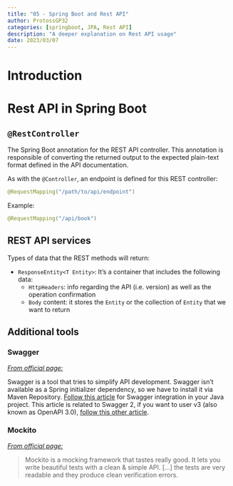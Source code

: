 ```yaml
---
title: "05 - Spring Boot and Rest API"
author: ProtossGP32
categories: [springboot, JPA, Rest API]
description: "A deeper explanation on Rest API usage"
date: 2023/03/07
---
```

# Introduction

# Rest API in Spring Boot

## `@RestController`
The Spring Boot annotation for the REST API controller. This annotation is responsible of converting the returned output to the expected plain-text format defined in the API documentation.

As with the `@Controller`, an endpoint is defined for this REST controller:

```.java
@RequestMapping("/path/to/api/endpoint")
```

Example:

```.java
@RequestMapping("/api/book")
```

## REST API services

Types of data that the REST methods will return:

- `ResponseEntity<T Entity>`: It's a container that includes the following data:
    - `HttpHeaders`: info regarding the API (i.e. version) as well as the operation confirmation
    - `Body` content: it stores the `Entity` or the collection of `Entity` that we want to return

## Additional tools
### Swagger
[_From official page:_](https://swagger.io/)

Swagger is a tool that tries to simplify API development.
Swagger isn't available as a Spring initializer dependency, so we have to install it via Maven Repository. [Follow this article](https://www.baeldung.com/swagger-2-documentation-for-spring-rest-api) for Swagger integration in your Java project. This article is related to Swagger 2, if you want to user v3 (also known as OpenAPI 3.0), [follow this other article](https://www.baeldung.com/spring-rest-openapi-documentation).

### Mockito
[_From official page:_](https://site.mockito.org/)

> Mockito is a mocking framework that tastes really good. It lets you write beautiful tests with a clean & simple API. [...] the tests are very readable and they produce clean verification errors.